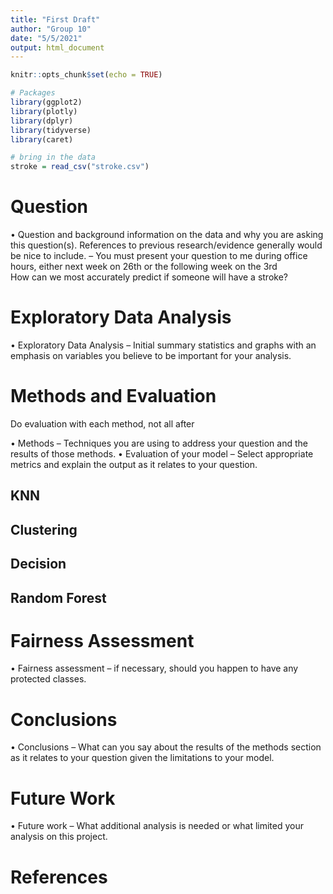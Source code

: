 ```yaml
---
title: "First Draft"
author: "Group 10"
date: "5/5/2021"
output: html_document
---
```


```r
knitr::opts_chunk$set(echo = TRUE)
```

```r
# Packages
library(ggplot2)
library(plotly)
library(dplyr)
library(tidyverse)
library(caret)
```

```r
# bring in the data
stroke = read_csv("stroke.csv")
```


# Question
•	Question and background information on the data and why you are asking this question(s).  References to previous research/evidence generally would be nice to include. – You must present your question to me during office hours, either next week on  26th or the following week on the 3rd  
How can we most accurately predict if someone will have a stroke?

# Exploratory Data Analysis
•	Exploratory Data Analysis – Initial summary statistics and graphs with an emphasis on variables you believe to be important for your analysis. 

# Methods and Evaluation
Do evaluation with each method, not all after
  
•	Methods – Techniques you are using to address your question and the results of those methods.
•	Evaluation of your model – Select appropriate metrics and explain the output as it relates to your question.

## KNN

## Clustering

## Decision

## Random Forest

# Fairness Assessment
•	Fairness assessment – if necessary, should you happen to have any protected classes.

# Conclusions
•	Conclusions – What can you say about the results of the methods section as it relates to your question given the limitations to your model. 

# Future Work
•	Future work – What additional analysis is needed or what limited your analysis on this project.


# References 


